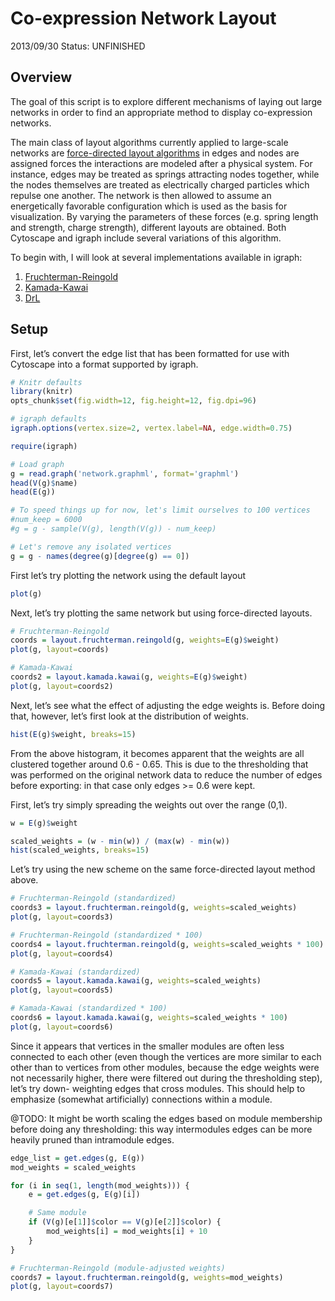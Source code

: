 Co-expression Network Layout
============================
2013/09/30
Status: UNFINISHED

Overview
--------
The goal of this script is to explore different mechanisms of laying out large
networks in order to find an appropriate method to display co-expression
networks.

The main class of layout algorithms currently applied to large-scale networks
are [force-directed layout algorithms](http://en.wikipedia.org/wiki/Force-directed_graph_drawing)
in edges and nodes are assigned forces the interactions are modeled after a
physical system. For instance, edges may be treated as springs attracting nodes
together, while the nodes themselves are treated as electrically charged
particles which repulse one another. The network is then allowed to assume an
energetically favorable configuration which is used as the basis for
visualization. By varying the parameters of these forces (e.g. spring length 
and strength, charge strength), different layouts are obtained. Both Cytoscape 
and igraph include several variations of this algorithm.

To begin with, I will look at several implementations available in igraph:

1. [Fruchterman-Reingold](http://igraph.sourceforge.net/doc/R/layout.html)
2. [Kamada-Kawai](http://igraph.sourceforge.net/doc/R/layout.html)
3. [DrL](http://igraph.sourceforge.net/doc/R/layout.drl.html)

Setup
-----
First, let's convert the edge list that has been formatted for use with
Cytoscape into a format supported by igraph.

```r
# Knitr defaults
library(knitr)
opts_chunk$set(fig.width=12, fig.height=12, fig.dpi=96)

# igraph defaults
igraph.options(vertex.size=2, vertex.label=NA, edge.width=0.75)
```

```r
require(igraph)

# Load graph
g = read.graph('network.graphml', format='graphml')
head(V(g)$name)
head(E(g))

# To speed things up for now, let's limit ourselves to 100 vertices
#num_keep = 6000
#g = g - sample(V(g), length(V(g)) - num_keep)

# Let's remove any isolated vertices
g = g - names(degree(g)[degree(g) == 0])
```

First let's try plotting the network using the default layout
```r
plot(g)
```

Next, let's try plotting the same network but using force-directed layouts.

```r
# Fruchterman-Reingold
coords = layout.fruchterman.reingold(g, weights=E(g)$weight)
plot(g, layout=coords)

# Kamada-Kawai
coords2 = layout.kamada.kawai(g, weights=E(g)$weight)
plot(g, layout=coords2)
```

Next, let's see what the effect of adjusting the edge weights is. Before doing
that, however, let's first look at the distribution of weights.

```r
hist(E(g)$weight, breaks=15)
```

From the above histogram, it becomes apparent that the weights are all clustered
together around 0.6 - 0.65. This is due to the thresholding that was performed
on the original network data to reduce the number of edges before exporting:
in that case only edges >= 0.6 were kept.

First, let's try simply spreading the weights out over the range (0,1).

```r
w = E(g)$weight

scaled_weights = (w - min(w)) / (max(w) - min(w))
hist(scaled_weights, breaks=15)
```

Let's try using the new scheme on the same force-directed layout method
above.

```r
# Fruchterman-Reingold (standardized)
coords3 = layout.fruchterman.reingold(g, weights=scaled_weights)
plot(g, layout=coords3)

# Fruchterman-Reingold (standardized * 100)
coords4 = layout.fruchterman.reingold(g, weights=scaled_weights * 100)
plot(g, layout=coords4)

# Kamada-Kawai (standardized)
coords5 = layout.kamada.kawai(g, weights=scaled_weights)
plot(g, layout=coords5)

# Kamada-Kawai (standardized * 100)
coords6 = layout.kamada.kawai(g, weights=scaled_weights * 100)
plot(g, layout=coords6)
```

Since it appears that vertices in the smaller modules are often less connected
to each other (even though the vertices are more similar to each other than
to vertices from other modules, because the edge weights were not necessarily
higher, there were filtered out during the thresholding step), let's try down-
weighting edges that cross modules. This should help to emphasize (somewhat
artificially) connections within a module.

@TODO: It might be worth scaling the edges based on module membership before
doing any thresholding: this way intermodules edges can be more heavily
pruned than intramodule edges.

```r
edge_list = get.edges(g, E(g))
mod_weights = scaled_weights

for (i in seq(1, length(mod_weights))) {
    e = get.edges(g, E(g)[i])

    # Same module
    if (V(g)[e[1]]$color == V(g)[e[2]]$color) {
        mod_weights[i] = mod_weights[i] + 10
    }
}

# Fruchterman-Reingold (module-adjusted weights)
coords7 = layout.fruchterman.reingold(g, weights=mod_weights)
plot(g, layout=coords7)
```
